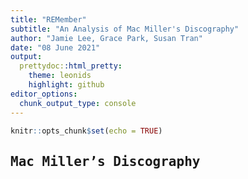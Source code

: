 ```yaml
---
title: "REMember"
subtitle: "An Analysis of Mac Miller's Discography"
author: "Jamie Lee, Grace Park, Susan Tran"
date: "08 June 2021"
output: 
  prettydoc::html_pretty:
    theme: leonids
    highlight: github
editor_options: 
  chunk_output_type: console
---
```


```r
knitr::opts_chunk$set(echo = TRUE)
```

```{=html}
<style type="text/css">
  body{
  font-family: "Inconsolata Black", monospace;
}
</style>
```
## Mac Miller's Discography
